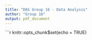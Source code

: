 ```yaml
---
title: "DAS Group 16 - Data Analysis"
author: "Group 16"
output: pdf_document
---
```


```r
knitr::opts_chunk$set(echo = TRUE)
